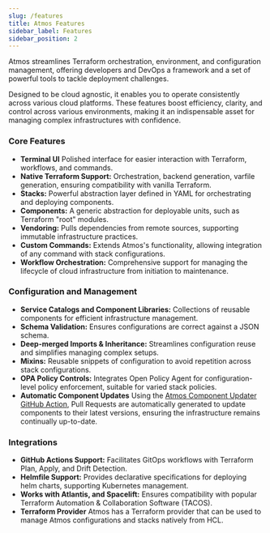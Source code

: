 ```yaml
---
slug: /features
title: Atmos Features
sidebar_label: Features
sidebar_position: 2
---
```


<Intro>
Atmos streamlines Terraform orchestration, environment, and configuration management, offering developers and DevOps a framework and a set of powerful tools to tackle deployment challenges.
</Intro>

Designed to be cloud agnostic, it enables you to operate consistently across various cloud platforms. These features boost efficiency, clarity, and control across various environments, making it an indispensable asset for managing complex infrastructures with confidence.

### Core Features
- **Terminal UI** Polished interface for easier interaction with Terraform, workflows, and commands.
- **Native Terraform Support:** Orchestration, backend generation, varfile generation, ensuring compatibility with vanilla Terraform.
- **Stacks:** Powerful abstraction layer defined in YAML for orchestrating and deploying components.
- **Components:** A generic abstraction for deployable units, such as Terraform "root" modules.
- **Vendoring:** Pulls dependencies from remote sources, supporting immutable infrastructure practices.
- **Custom Commands:** Extends Atmos's functionality, allowing integration of any command with stack configurations.
- **Workflow Orchestration:** Comprehensive support for managing the lifecycle of cloud infrastructure from initiation to maintenance.

### Configuration and Management
- **Service Catalogs and Component Libraries:** Collections of reusable components for efficient infrastructure management.
- **Schema Validation:** Ensures configurations are correct against a JSON schema.
- **Deep-merged Imports & Inheritance:** Streamlines configuration reuse and simplifies managing complex setups.
- **Mixins:** Reusable snippets of configuration to avoid repetition across stack configurations.
- **OPA Policy Controls:** Integrates Open Policy Agent for configuration-level policy enforcement, suitable for varied stack policies.
- **Automatic Component Updates** Using the [Atmos Component Updater GitHub Action](/integrations/github-actions/component-updater),
   Pull Requests are automatically generated to update components to their latest versions, ensuring the infrastructure remains continually up-to-date.

### Integrations
- **GitHub Actions Support:** Facilitates GitOps workflows with Terraform Plan, Apply, and Drift Detection.
- **Helmfile Support:** Provides declarative specifications for deploying helm charts, supporting Kubernetes management.
- **Works with Atlantis, and Spacelift:** Ensures compatibility with popular Terraform Automation & Collaboration Software (TACOS).
- **Terraform Provider** Atmos has a Terraform provider that can be used to manage Atmos configurations and stacks natively from HCL.
